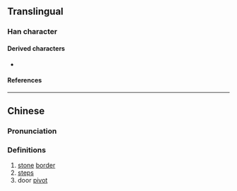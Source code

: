 {{character info/new}}
==Translingual==

===Han character===
{{Han char|rn=63|rad=戶|as=03|sn=7|four=77217|canj=HSRU,ISRU|ids=⿰户巳(GH),⿰戶巳(TK)}}

====Derived characters====
* {{l|mul|[[焈]], [[𨧒]]}}

====References====
{{Han ref|kx=0415.030|dkj=11703|dj=0759.080|hdz=32258.020|uh=623A}}

----

==Chinese==
{{zh-forms}}

===Pronunciation===
{{zh-pron
|m=shì
|m-s=
|dg=
|c=si6
|c-t=
|g=
|h=pfs=
|j=
|mb=
|md=
|mn=
|mn-t=
|w=
|x=
|mc=y
|oc=y
|cat=n
}}

===Definitions===
{{zh-hanzi}}

# [[stone]] [[border]]
# [[steps]]
# door [[pivot]]